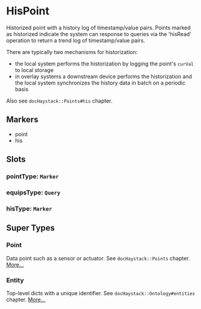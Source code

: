 # HisPoint
Historized point with a history log of timestamp/value pairs.  Points
marked as historized indicate the system can response to queries via
the &#39;hisRead&#39; operation to return a trend log of timestamp/value pairs.

There are typically two mechanisms for historization:
  - the local system performs the historization by logging the
    point&#39;s `curVal` to local storage
  - in overlay systems a downstream device performs the historization
    and the local system synchronizes the history data in batch on
    a periodic basis

Also see `docHaystack::Points#his` chapter.
## Markers
- point
- his

## Slots

### pointType: `Marker`

### equipsType: `Query`

### hisType: `Marker`


## Super Types
### Point
Data point such as a sensor or actuator.
See `docHaystack::Points` chapter. 
[More...](./Point)

### Entity
Top-level dicts with a unique identifier.
See `docHaystack::Ontology#entities` chapter. 
[More...](./Entity)


